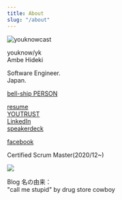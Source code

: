```yaml
---
title: About
slug: "/about"
---
```


![youknowcast](dog_s.png#float=left)

youknow/yk  
Ambe Hideki

Software Engineer.  
Japan.

[bell-ship PERSON](https://bs.bell-face.com/2020/11/24/2020112401/)

[resume](https://www.resume.id/youknowcast)  
[YOUTRUST](https://youtrust.jp/users/youknowcast)  
[LinkedIn](https://www.linkedin.com/in/youknowcast/)  
[speakerdeck](https://speakerdeck.com/youknowcast)  

[facebook](https://www.facebook.com/hideki.ambe)  

Certified Scrum Master(2020/12~)

![](seal-csm.png)

Blog 名の由来：  
"call me stupid" by drug store cowboy